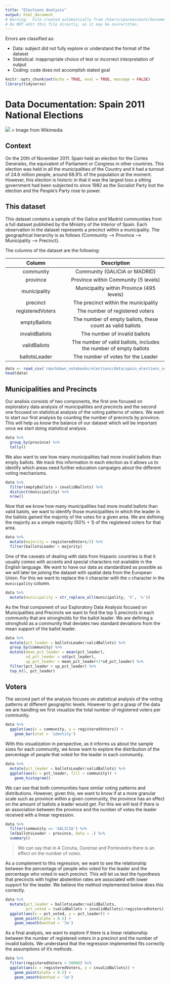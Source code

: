 ```yaml
---
title: "Elections Analysis"
output: html_document
# Warning:  File created automatically from /Users/spareaccount/Documents/internship/that-seems-ok-to-me/rmarkdown_notebooks/elections/elections_analysis.Rmd
# Do NOT edit this file directly, as it may be overwritten.
---
```


Errors are classified as:

  - Data:  subject did not fully explore or understand the format of the dataset
  - Statistical: inappropriate choice of test or incorrect interpretation of output
  - Coding: code does not accomplish stated goal

```r
knitr::opts_chunk$set(echo = TRUE, eval = TRUE, message = FALSE)
library(tidyverse)
```

# Data Documentation: Spain 2011 National Elections

![](/Users/spareaccount/Documents/internship/that-seems-ok-to-me/rmarkdown_notebooks/elections/resources/2011_Spanish_election_-_Results.svg)
> Image from Wikimedia

## Context

On the 20th of November 2011. Spain held an election for the Cortes Generales, the equivalent of Parliament or Congress in other countries. This election was held in all the municipalities of the Country and it had a turnout of 24.6 million people, around 68.9% of the population at the moment. However, this election is historic in that it was the largest loss a sitting government had been subjected to since 1982 as the Socialist Party lost the election and the People's Party rose to power.

## This dataset

This dataset contains a sample of the Galice and Madrid communities from a full dataset published by the Ministry of the Interior of Spain. Each observation in the dataset represents a precinct within a municipality. The geographical hierarchy is as follows {Community --> Province --> Municipality --> Precinct}.

The columns of the dataset are the following:

| Column | Description |
|:------:|:-----------:|
| community | Community (GALICIA or MADRID) |
| province | Province within Community (5 levels) |
| municipality | Municipality within Province (495 levels) |
| precinct | The precinct within the municipality |
| registeredVoters | The number of registered voters |
| emptyBallots | The number of empty ballots, these count as valid ballots |
| invalidBallots| The number of invalid ballots |
| validBallots | The number of valid ballots, includes the number of empty ballots |
| ballotsLeader| The number of votes for the Leader |

```r
data <- read_csv('rmarkdown_notebooks/elections/data/spain_elections_subset_2011.csv')
head(data)
```

## Municipalities and Precincts

Our analisis consists of two components, the first one focused on exploratory data analysis of municipalities and precincts and the second one focused on statistical analysis of the voting patterns of voters. We want to start our first analysis by counting the number of precincts by province. This will help us know the balance of our dataset which will be important once we start doing statistical analysis.

```r
data %>%
  group_by(province) %>%
  tally()
```



We also want to see how many municipalities had more invalid ballots than empty ballots. We track this information in each election as it allows us to identify which areas need further education campaigns about the different voting mechanisms. 

```r
data %>%
  filter(emptyBallots > invalidBallots) %>%
  distinct(municipality) %>%
  nrow()
```



Now that we know how many municipalities had more invalid ballots than valid balots, we want to identify those municipalities in which the leader in the ballots gained the majority of the votes for a given area. We are defining the majority as a simple majority (50% + 1) of the registered voters for that area. 

```r
data %>%
  mutate(majority = registeredVoters/2) %>%
  filter(ballotsLeader > majority)
```



One of the caveats of dealing with data from hispanic countries is that it usually comes with accents and special characters not available in the English language. We want to have our data as standardized as possible as we will later be joining the dataset with spatial data from the European Union. For this we want to replace the `ñ` character with the `n` character in the `municipality` column.

```r
data %>%
  mutate(municipality = str_replace_all(municipality, 'ñ', 'n'))
```



As the final component of our Exploratory Data Analysis focused on Municipalities and Precincts we want to find the top 5 precincts in each community that are strongholds for the ballot leader. We are defining a stronghold as a community that deviates two standard deviations from the mean support of the ballot leader.

```r
data %>%
  mutate(pct_leader = ballotsLeader/validBallots) %>%
  group_by(community) %>%
  mutate(mean_pct_leader = mean(pct_leader),
         sd_pct_leader = sd(pct_leader),
         up_pct_leader = mean_pct_leader+2*sd_pct_leader) %>%
  filter(pct_leader > up_pct_leader) %>%
  top_n(5, pct_leader)
```



## Voters

The second part of the analysis focuses on statistical analysis of the voting patterns at different geographic levels. However to get a grasp of the data we are handling we first visualize the total number of registered voters per community.

```r
data %>%
  ggplot(aes(x = community, y = registeredVoters)) +
    geom_bar(stat = 'identity')
```



With this visualization in perspective, as it informs us about the sample sizes for each community, we know want to explore the distribution of the percentage of people that voted for the leader in each community. 

```r
data %>%
  mutate(pct_leader = ballotsLeader/validBallots) %>%
  ggplot(aes(x = pct_leader, fill = community)) +
    geom_histogram()
```



We can see that both communities have similar voting patterns and distributions. However, given this, we want to know if at a more granular scale such as province within a given community, the province has an effect on the amount of ballots a leader would get. For this we will test if there is an association between the province and the number of votes the leader received with a linear regression.

```r
data %>%
  filter(community == 'GALICIA') %>%
  lm(ballotsLeader ~ province, data = .) %>% 
  summary()
```


> We can say that in A Coruña, Ourense and Pontevedra there is an effect on the number of votes.






As a complement to this regression, we want to see the relationship between the percentage of people who voted for the leader and the percentage who voted in each precinct. This will let us test the hypothesis that precincts with higher abstention rates are associated with lower support for the leader. We believe the method implemented below does this correctly.

```r
data %>%
  mutate(pct_leader = ballotsLeader/validBallots,
         pct_voted = (validBallots + invalidBallots)/registeredVoters) %>%
  ggplot(aes(x = pct_voted, y = pct_leader)) +
    geom_point(alpha = 0.5) +
    geom_smooth(method = 'lm')
```



As a final analysis, we want to explore if there is a linear relationship between the number of registered voters in a precinct and the number of invalid ballots. We understand that the regression implemented fits correctly the assumptions of it's methods. 

```r
data %>%
  filter(registeredVoters < 50000) %>%
  ggplot(aes(x = registeredVoters, y = invalidBallots)) +
    geom_point(alpha = 0.5) +
    geom_smooth(method = 'lm')
```


